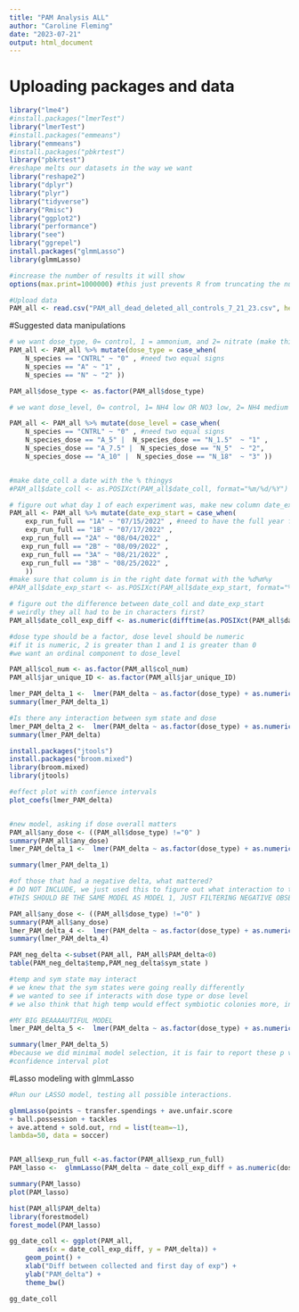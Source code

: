 ```yaml
---
title: "PAM Analysis ALL"
author: "Caroline Fleming"
date: "2023-07-21"
output: html_document
---
```


# Uploading packages and data
```r
library("lme4")
#install.packages("lmerTest")
library("lmerTest")
#install.packages("emmeans")
library("emmeans")
#install.packages("pbkrtest")
library("pbkrtest")
#reshape melts our datasets in the way we want
library("reshape2")
library("dplyr")
library("plyr")
library("tidyverse")
library("Rmisc")
library("ggplot2")
library("performance")
library("see")
library("ggrepel")
install.packages("glmmLasso")
library(glmmLasso)

#increase the number of results it will show
options(max.print=1000000) #this just prevents R from truncating the number of decimal places it will show you

```

```r
#Upload data
PAM_all <- read.csv("PAM_all_dead_deleted_all_controls_7_21_23.csv", header = TRUE) 
```

#Suggested data manipulations
```r
# we want dose_type, 0= control, 1 = ammonium, and 2= nitrate (make this a factor)
PAM_all <- PAM_all %>% mutate(dose_type = case_when(
    N_species == "CNTRL" ~ "0" , #need two equal signs
    N_species == "A" ~ "1" ,
    N_species == "N" ~ "2" ))

PAM_all$dose_type <- as.factor(PAM_all$dose_type)

# we want dose_level, 0= control, 1= NH4 low OR NO3 low, 2= NH4 medium OR NO3 medium, 3= NH4 high OR NO3 high

PAM_all <- PAM_all %>% mutate(dose_level = case_when(
    N_species == "CNTRL" ~ "0" , #need two equal signs
    N_species_dose == "A_5" |  N_species_dose == "N_1.5"  ~ "1" ,
    N_species_dose == "A_7.5" |  N_species_dose == "N_5"  ~ "2",
    N_species_dose == "A_10" |  N_species_dose == "N_18"  ~ "3" ))


#make date_coll a date with the % thingys
#PAM_all$date_coll <- as.POSIXct(PAM_all$date_coll, format="%m/%d/%Y")

# figure out what day 1 of each experiment was, make new column date_exp_start
PAM_all <- PAM_all %>% mutate(date_exp_start = case_when(
    exp_run_full == "1A" ~ "07/15/2022" , #need to have the full year for R to cooperate
    exp_run_full == "1B" ~ "07/17/2022" ,
   exp_run_full == "2A" ~ "08/04/2022" ,
   exp_run_full == "2B" ~ "08/09/2022" ,
   exp_run_full == "3A" ~ "08/21/2022" ,
   exp_run_full == "3B" ~ "08/25/2022" ,
    ))
#make sure that column is in the right date format with the %d%m%y
#PAM_all$date_exp_start <- as.POSIXct(PAM_all$date_exp_start, format="%m/%d/%Y")

# figure out the difference between date_coll and date_exp_start
# weirdly they all had to be in characters first?
PAM_all$date_coll_exp_diff <- as.numeric(difftime(as.POSIXct(PAM_all$date_exp_start, format="%m/%d/%Y"), as.POSIXct(PAM_all$date_coll, format="%m/%d/%Y")))
```


```r
#dose type should be a factor, dose level should be numeric
#if it is numeric, 2 is greater than 1 and 1 is greater than 0
#we want an ordinal component to dose_level

PAM_all$col_num <- as.factor(PAM_all$col_num)
PAM_all$jar_unique_ID <- as.factor(PAM_all$jar_unique_ID)

lmer_PAM_delta_1 <-  lmer(PAM_delta ~ as.factor(dose_type) + as.numeric(dose_level) + as.factor(dose_type)*as.numeric(dose_level) + as.factor(temp) + as.factor(food) + as.factor(sym_state) + (1|col_num) + (1|jar_unique_ID) + (1|exp_run_full), data=PAM_all)
summary(lmer_PAM_delta_1)

#Is there any interaction between sym state and dose
lmer_PAM_delta_2 <-  lmer(PAM_delta ~ as.factor(dose_type) + as.numeric(dose_level) + as.factor(dose_type)*as.numeric(dose_level) + as.numeric(dose_level)*as.factor(sym_state)+  as.factor(dose_type)*as.factor(sym_state)+ as.factor(temp) + as.factor(food) + as.factor(sym_state) + (1|col_num) + (1|jar_unique_ID) + (1|exp_run_full), data=PAM_all)
summary(lmer_PAM_delta)

install.packages("jtools")
install.packages("broom.mixed")
library(broom.mixed)
library(jtools)

#effect plot with confience intervals
plot_coefs(lmer_PAM_delta)


#new model, asking if dose overall matters
PAM_all$any_dose <- ((PAM_all$dose_type) !="0" )
summary(PAM_all$any_dose)
lmer_PAM_delta_1 <-  lmer(PAM_delta ~ as.factor(dose_type) + as.numeric(dose_level) + as.factor(any_dose)*as.numeric(dose_level) +  as.factor(temp) + as.factor(sym_state) + as.factor(food) + as.factor(temp)*as.factor(sym_state) + as.factor(sym_state) + (1|col_num) + (1|jar_unique_ID) + (1|exp_run_full), data=PAM_all)

summary(lmer_PAM_delta_1)

#of those that had a negative delta, what mattered?
# DO NOT INCLUDE, we just used this to figure out what interaction to test
#THIS SHOULD BE THE SAME MODEL AS MODEL 1, JUST FILTERING NEGATIVE OBSERVATIONS

PAM_all$any_dose <- ((PAM_all$dose_type) !="0" )
summary(PAM_all$any_dose)
lmer_PAM_delta_4 <-  lmer(PAM_delta ~ as.factor(dose_type) + as.numeric(dose_level) + as.factor(dose_type)*as.numeric(dose_level) + as.factor(temp) + as.factor(sym_state) + as.factor(food) + (1|col_num) + (1|jar_unique_ID) + (1|exp_run_full), data=subset(PAM_all, PAM_all$PAM_delta<0))
summary(lmer_PAM_delta_4)

PAM_neg_delta <-subset(PAM_all, PAM_all$PAM_delta<0)
table(PAM_neg_delta$temp,PAM_neg_delta$sym_state )

#temp and sym state may interact
# we knew that the sym states were going really differently
# we wanted to see if interacts with dose type or dose level
# we also think that high temp would effect symbiotic colonies more, increase sym population

#MY BIG BEAAAAUTIFUL MODEL
lmer_PAM_delta_5 <-  lmer(PAM_delta ~ as.factor(dose_type) + as.numeric(dose_level) + as.factor(any_dose)*as.numeric(dose_level) + as.numeric(dose_level)*as.factor(sym_state)+  as.factor(dose_type)*as.factor(sym_state)+ as.factor(temp)*as.factor(sym_state) + as.factor(temp) + as.factor(sym_state) + as.factor(food)  + as.factor(sym_state) + (1|col_num) + (1|jar_unique_ID) + (1|exp_run_full), data=PAM_all)

summary(lmer_PAM_delta_5)
#because we did minimal model selection, it is fair to report these p values
#confidence interval plot


```


#Lasso modeling with glmmLasso
```r
#Run our LASSO model, testing all possible interactions.

glmmLasso(points ~ transfer.spendings + ave.unfair.score
+ ball.possession + tackles
+ ave.attend + sold.out, rnd = list(team=~1),
lambda=50, data = soccer)


PAM_all$exp_run_full <-as.factor(PAM_all$exp_run_full)
PAM_lasso <-  glmmLasso(PAM_delta ~ date_coll_exp_diff + as.numeric(dose_type) + as.numeric(dose_level) + as.numeric(dose_type):as.numeric(dose_level) + as.numeric(temp) + as.factor(food) + as.factor(sym_state),rnd=list(col_num=~1, jar_unique_ID=~1, exp_run_full=~1), lambda=50, family = gaussian(link="identity"), data=PAM_all)

summary(PAM_lasso)
plot(PAM_lasso)

hist(PAM_all$PAM_delta)
library(forestmodel)
forest_model(PAM_lasso)

```


```r
gg_date_coll <- ggplot(PAM_all,
       aes(x = date_coll_exp_diff, y = PAM_delta)) +
    geom_point() +
    xlab("Diff between collected and first day of exp") +
    ylab("PAM_delta") +
    theme_bw() 

gg_date_coll 
```

